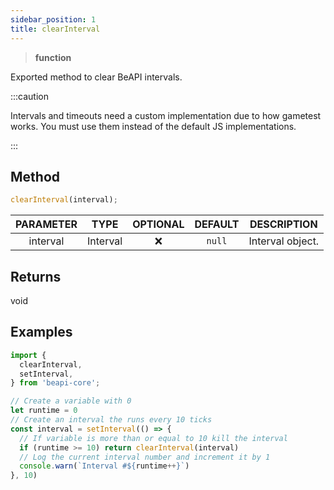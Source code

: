 ```yaml
---
sidebar_position: 1
title: clearInterval
---
```


> **<Link to="https://developer.mozilla.org/en-US/docs/Web/JavaScript/Reference/Global_Objects/Function">function</Link>**

Exported method to clear BeAPI intervals.

:::caution

Intervals and timeouts need a custom implementation due to how gametest works. You must use them instead of the default JS implementations.

:::

## Method

```js
clearInterval(interval);
```

| PARAMETER | TYPE | OPTIONAL | DEFAULT | DESCRIPTION |
| :-------: | :--: | :------: | :-----: | :---------: |
| interval | <Link to="/docs/typedefs/interval">Interval</Link> | ❌ | `null` | Interval object. |

## Returns
void

## Examples

```js
import {
  clearInterval,
  setInterval,
} from 'beapi-core';

// Create a variable with 0
let runtime = 0
// Create an interval the runs every 10 ticks
const interval = setInterval(() => {
  // If variable is more than or equal to 10 kill the interval
  if (runtime >= 10) return clearInterval(interval)
  // Log the current interval number and increment it by 1
  console.warn(`Interval #${runtime++}`)
}, 10)
```